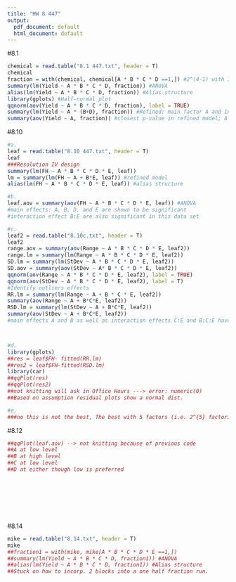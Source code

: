 ```yaml
---
title: "HW 8 447"
output:
  pdf_document: default
  html_document: default
---
```


#8.1
```r
chemical = read.table("8.1 447.txt", header = T)
chemical
fraction = with(chemical, chemical[A * B * C * D ==1,]) #2^(4-1) with I=ABCD (Resolution IV)
summary(lm(Yield ~ A * B * C * D, fraction)) #ANOVA
alias(lm(Yield ~ A * B * C * D, fraction)) #Alias structure
library(gplots) #Half-normal plot
qqnorm(aov(Yield ~ A * B * C * D, fraction), label = TRUE)
summary(lm(Yield ~ A * (B+D), fraction)) #Refined; main factor A and interaction A:B + A:D are the most significant 
summary(aov(Yield ~ A, fraction)) #closest p-value in refined model; A is significant 

```

#8.10
```r
#a.
leaf = read.table("8.10 447.txt", header = T)
leaf
###Resolution IV design
summary(lm(FH ~ A * B * C * D * E, leaf))
lm = summary(lm(FH ~ A + B*E, leaf)) #refined model
alias(lm(FH ~ A * B * C * D * E, leaf)) #alias structure

#b.
leaf.aov = summary(aov(FH ~ A * B * C * D * E, leaf)) #ANOVA
#main effects: A, B, D, and E are shown to be significant 
#interaction effect B:E are also significant in this data set

#c. 
leaf2 = read.table("8.10c.txt", header = T)
leaf2
range.aov = summary(aov(Range ~ A * B * C * D * E, leaf2))
range.lm = summary(lm(Range ~ A * B * C * D * E, leaf2))
SD.lm = summary(lm(StDev ~ A * B * C * D * E, leaf2))
SD.aov = summary(aov(StDev ~ A* B * C * D * E, leaf2))
qqnorm(aov(Range ~ A * B * C * D * E, leaf2), label = TRUE)
qqnorm(aov(StDev ~ A * B * C * D * E, leaf2), label = T)
#Identify outliers effects 
RR.lm = summary(lm(Range ~ A + B * C * E, leaf2))
summary(aov(Range ~ A + B*C*E, leaf2))
RSD.lm = summary(lm(StDev ~ A + B*C*E, leaf2))
summary(aov(StDev ~ A + B*C*E, leaf2))
#main effects A and B as well as interaction effects C:E and B:C:E have significant effect on the variability in free height.



#d. 
library(gplots)
##res = leaf$FH- fitted(RR.lm)
##res2 = leaf$FH-fitted(RSD.lm)
library(car)
##qqPlot(res)  
##qqPlot(res2) 
##not knitting will ask in Office Hours ---> error: numeric(0) 
##Based on assumption residual plots show a normal dist. 

#e. 
###no this is not the best, The best with 5 factors (i.e. 2^{5} factorial) has the greatest resolution of V, this is done by setting the generator to I = ABCDE. 
```

#8.12
```r
##qqPlot(leaf.aov) --> not knitting because of previous code
##A at low level 
##B at high level
##C at low level
##D at either though low is preferred









```

#8.14
```r
mike = read.table("8.14.txt", header = T)
mike
##fraction1 = with(mike, mike[A * B * C * D * E ==1,])
##summary(lm(Yield ~ A * B * C * D, fraction1)) #ANOVA
##alias(lm(Yield ~ A * B * C * D, fraction1)) #Alias structure
##Stuck on how to incorp. 2 blocks into a one half fraction run. 












```


